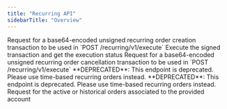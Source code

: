 ```yaml
---
title: "Recurring API"
sidebarTitle: "Overview"
---
```


<CardGroup>
  <Card title="createOrder" href="/api-reference/recurring/create-order" icon="file-lines" horizontal>
    Request for a base64-encoded unsigned recurring order creation transaction to be used in `POST /recurring/v1/execute`
  </Card>
  <Card title="execute" href="/api-reference/recurring/execute" icon="file-lines" horizontal>
    Execute the signed transaction and get the execution status
  </Card>
  <Card title="cancelOrder" href="/api-reference/recurring/cancel-order" icon="file-lines" horizontal>
    Request for a base64-encoded unsigned recurring order cancellation transaction to be used in `POST /recurring/v1/execute`
  </Card>
  <Card title="priceDeposit" href="/api-reference/recurring/price-deposit" icon="file-lines" horizontal>
    **DEPRECATED**: This endpoint is deprecated. Please use time-based recurring orders instead.
  </Card>
  <Card title="priceWithdraw" href="/api-reference/recurring/price-withdraw" icon="file-lines" horizontal>
    **DEPRECATED**: This endpoint is deprecated. Please use time-based recurring orders instead.
  </Card>
  <Card title="getRecurringOrders" href="/api-reference/recurring/get-recurring-orders" icon="file-lines" horizontal>
    Request for the active or historical orders associated to the provided account
  </Card>
</CardGroup>
